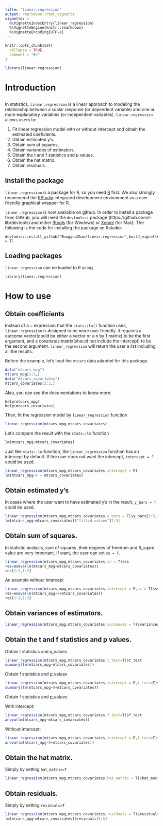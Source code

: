 ```yaml
---
title: "linear.regression"
output: rmarkdown::html_vignette
vignette: >
  %\VignetteIndexEntry{linear_regression}
  %\VignetteEngine{knitr::rmarkdown}
  %\VignetteEncoding{UTF-8}
---
```


```r
knitr::opts_chunk$set(
  collapse = TRUE,
  comment = "#>"
)
```

```r
library(linear.regression)
```

# Introduction
##


In statistics, `linear.regression` is a linear approach to modeling the relationship between a scalar response (or dependent variable) and one or more explanatory variables (or independent variables). `linear.regression` allows users to: 

1. Fit linear regression model with or without intercept and obtain the estimated coeficients. 
2. Obtain estimated y's.
3. Obtain sum of squares. 
4. Obtain variances of estimators.
5. Obtain the t and f statistics and p values.
6. Obtain the hat matrix. 
7. Obtain residuals. 


## Install the package
`linear.regression` is a package for R, so you need [R](https://cloud.r-project.org/) first. We also strongly recommend the [RStudio](https://www.rstudio.com/products/rstudio/download/) integrated development environment as a user-friendly graphical wrapper for R.

`linear.regression` is now available on github. In order to install a package from GitHub, you will need the `devtools::` package (https://github.com/r-lib/devtools) and either [Rtools](https://cran.r-project.org/bin/windows/Rtools/) (for Windows) or [Xcode](https://developer.apple.com/xcode/) (for Mac). The following is the code for installing the package on Rstudio:
```
devtools::install_github("BangyaoZhao/linear.regression",build_vignettes = T)
```
## Loading packages
`linear regression` can be loaded to R using
```r
library(linear.regression)
```

# How to use

## Obtain coefficients
Instead of a ~ expression that the `stats::lm()` function uses, `linear.regression` is designed to be more user friendly. It requires a outcome vector(could be either a vector or a n by 1 matrix) to be the first argument, and a covariates matrix(should not include the intercept) to be the second argument. `linear_regression` will return the user a list including all the results. 

Before the example, let's load the `mtcars` data adapted for this package.
```r
data("mtcars_mpg")
mtcars_mpg[1:3,]
data("mtcars_covariates")
mtcars_covariates[1:3,]
```

Also, you can see the documentations to know more:
```
help(mtcars_mpg)
help(mtcars_covariates)
```


Then, fit the regression model by `linear_regression` function

```r
linear_regression(mtcars_mpg,mtcars_covariates)
```

Let's compare the result with the `stats::lm` function

```r
lm(mtcars_mpg~mtcars_covariates)
```

Just like `stats::lm` function, the `linear_regression` function has an intercept by default. If the user does not want the intercept, `intercept = F` could be used. 

```r
linear_regression(mtcars_mpg,mtcars_covariates,intercept = F)
lm(mtcars_mpg~0 + mtcars_covariates)
```

## Obtain estimated y's

In cases where the user want to have estimated y's in the result, `y_bars = T` could be used. 

```r
linear_regression(mtcars_mpg,mtcars_covariates,y_bars = T)$y_bars[1:5,]
lm(mtcars_mpg~mtcars_covariates)$"fitted.values"[1:5]
```

## Obtain sum of squares. 

In statistic analysis, sum of squares ,their degrees of freedom and R_sqare value are very important. If want, the user can set `ss = T`.

```r
linear_regression(mtcars_mpg,mtcars_covariates,ss = T)$ss
res=anova(lm(mtcars_mpg~mtcars_covariates))
res[1:2,1:2]
```

An example without intercept

```r
linear_regression(mtcars_mpg,mtcars_covariates,intercept = F,ss = T)$ss
res=anova(lm(mtcars_mpg~0+mtcars_covariates))
res[1:2,1:2]
```

## Obtain variances of estimators.
```r
linear_regression(mtcars_mpg,mtcars_covariates,variances = T)$variances
```
## Obtain the t and f statistics and p values.

Obtain t statistics and p_values

```r
linear_regression(mtcars_mpg,mtcars_covariates,t_test=T)$t_test
summary(lm(mtcars_mpg~mtcars_covariates))
```

Obtain f statistics and p_values

```r
linear_regression(mtcars_mpg,mtcars_covariates,intercept = F,t_test=T)$t_test
summary(lm(mtcars_mpg~0+mtcars_covariates))
```

Obtain f statistics and p_values

With intercept:

```r
linear_regression(mtcars_mpg,mtcars_covariates,f_test=T)$f_test
anova(lm(mtcars_mpg~mtcars_covariates))
```

Without intercept:

```r
linear_regression(mtcars_mpg,mtcars_covariates,intercept = F,f_test=T)$f_test
anova(lm(mtcars_mpg~0+mtcars_covariates))
```

## Obtain the hat matrix. 

Simply by setting `hat_matrix=T`

```r
linear_regression(mtcars_mpg,mtcars_covariates,hat_matrix = T)$hat_matrix[1:3,1:3]
```

## Obtain residuals.

Simply by setting `residuals=T`
```r
linear_regression(mtcars_mpg,mtcars_covariates,residuals = T)$residuals[1:5,]
lm(mtcars_mpg~mtcars_covariates)$residuals[1:5]
```
